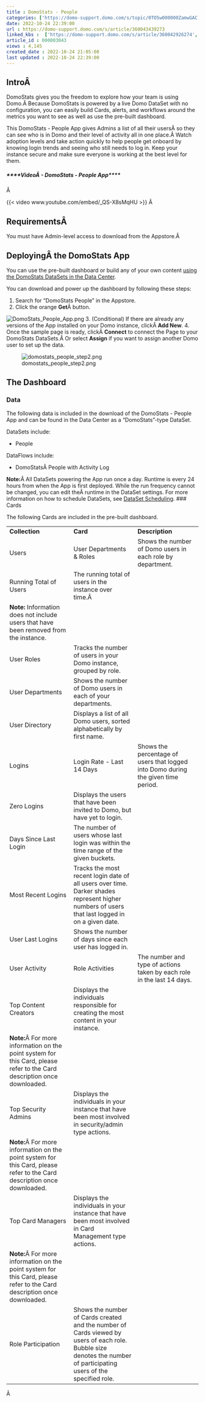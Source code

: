 ```yaml
---
title : DomoStats - People
categories: ['https://domo-support.domo.com/s/topic/0TO5w000000ZamwGAC']
date: 2022-10-24 22:39:00
url : https://domo-support.domo.com/s/article/360043439273
linked_kbs :  ['https://domo-support.domo.com/s/article/360042926274', 'https://domo-support.domo.com/s/knowledge-base', 'https://domo-support.domo.com/s/article/360042925494', 'https://domo-support.domo.com/s/article/360043429953', 'https://domo-support.domo.com/s/article/360043433813', 'https://domo-support.domo.com/s/article/360043429933', 'https://domo-support.domo.com/s/article/360043429693', 'https://domo-support.domo.com/s/topic/0TO5w000000ZamwGAC', 'https://domo-support.domo.com/s/article/360043439273', 'https://domo-support.domo.com/s/article/360043429913']
article_id : 000003043
views : 4,145
created_date : 2022-10-24 21:05:00
last updated : 2022-10-24 22:39:00
---
```




IntroÂ
------
DomoStats gives you the freedom to explore how your team is using Domo.Â Because DomoStats is powered by a live Domo DataSet with no configuration, you can easily build Cards, alerts, and workflows around the metrics you want to see as well as use the pre-built dashboard.


This DomoStats - People App gives Admins a list of all their usersÂ so they can see who is in Domo and their level of activity all in one place.Â Watch adoption levels and take action quickly to help people get onboard by knowing login trends and seeing who still needs to log in. Keep your instance secure and make sure everyone is working at the best level for them.


##### ****VideoÂ - DomoStats - People App****


Â 


{{< video www.youtube.com/embed/_QS-X8sMqHU >}}
Â 


RequirementsÂ
-------------


You must have Admin-level access to download from the Appstore.Â 


DeployingÂ the DomoStats App
----------------------------


You can use the pre-built dashboard or build any of your own content [using the DomoStats DataSets in the Data Center](..\domostats_connector\index.html "DomoStats Connector").


You can download and power up the dashboard by following these steps:


1. Search for "DomoStats People" in the Appstore.
2. Click the orange **Get**Â button.  
   
![DomoStats_People_App.png](DomoStats_People_App.png)
3. (Conditional) If there are already any versions of the App installed on your Domo instance, clickÂ **Add New**.
4. Once the sample page is ready, clickÂ **Connect** to connect the Page to your DomoStats DataSets.Â Or select **Assign** if you want to assign another Domo user to set up the data.  
   
 ![domostats_people_step2.png](domostats_people_step2.png)


The Dashboard
-------------


### Data


The following data is included in the download of the DomoStats - People App and can be found in the Data Center as a "DomoStats"-type DataSet.


DataSets include:



* People


DataFlows include:



* DomoStatsÂ People with Activity Log


**Note:**Â All DataSets powering the App run once a day. Runtime is every 24 hours from when the App is first deployed. While the run frequency cannot be changed, you can edit theÂ runtime in the DataSet settings. For more information on how to schedule DataSets, see [DataSet Scheduling](..\adding_a_dataset_using_a_connector\index.html "Adding a DataSet Using a Data Connector").
### Cards


The following Cards are included in the pre-built dashboard.




|  |  |  |
| --- | --- | --- |
| **Collection** | **Card** | **Description** |
| Users | User Departments & Roles | Shows the number of Domo users in each role by department. |
| Running Total of Users | The running total of users in the instance over time.Â 
**Note:** Information does not include users that have been removed from the instance. |
| User Roles | Tracks the number of users in your Domo instance, grouped by role. |
| User Departments | Shows the number of Domo users in each of your departments. |
| User Directory | Displays a list of all Domo users, sorted alphabetically by first name. |
| Logins | Login Rate - Last 14 Days | Shows the percentage of users that logged into Domo during the given time period. |
| Zero Logins | Displays the users that have been invited to Domo, but have yet to login. |
| Days Since Last Login | The number of users whose last login was within the time range of the given buckets. |
| Most Recent Logins | Tracks the most recent login date of all users over time. Darker shades represent higher numbers of users that last logged in on a given date. |
| User Last Logins | Shows the number of days since each user has logged in. |
| User Activity | Role Activities | The number and type of actions taken by each role in the last 14 days. |
| Top Content Creators | Displays the individuals responsible for creating the most content in your instance.
**Note:**Â For more information on the point system for this Card, please refer to the Card description once downloaded. |
| Top Security Admins | Displays the individuals in your instance that have been most involved in security/admin type actions.
**Note****:**Â For more information on the point system for this Card, please refer to the Card description once downloaded. |
| Top Card Managers | Displays the individuals in your instance that have been most involved in Card Management type actions.
**Note****:**Â For more information on the point system for this Card, please refer to the Card description once downloaded. |
| Role Participation | Shows the number of Cards created and the number of Cards viewed by users of each role. Bubble size denotes the number of participating users of the specified role. |


Â